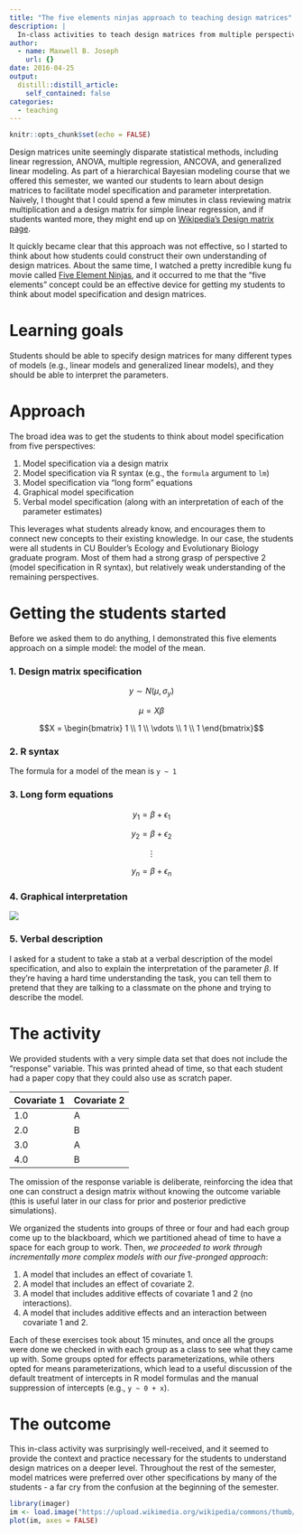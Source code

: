 ```yaml
---
title: "The five elements ninjas approach to teaching design matrices"
description: |
  In-class activities to teach design matrices from multiple perspectives.
author:
  - name: Maxwell B. Joseph
    url: {}
date: 2016-04-25
output:
  distill::distill_article:
    self_contained: false
categories: 
  - teaching
---
```


```r
knitr::opts_chunk$set(echo = FALSE)
```


Design matrices unite seemingly disparate statistical methods, including linear regression, ANOVA, multiple regression, ANCOVA, and generalized linear modeling.
As part of a hierarchical Bayesian modeling course that we offered this semester, we wanted our students to learn about design matrices to facilitate model specification and parameter interpretation.
Naively, I thought that I could spend a few minutes in class reviewing matrix multiplication and a design matrix for simple linear regression, and  if students wanted more, they might end up on [Wikipedia's Design matrix page](https://en.wikipedia.org/wiki/Design_matrix).

It quickly became clear that this approach was not effective, so I started to think about how students could construct their own understanding of design matrices.
About the same time, I watched a pretty incredible kung fu movie called [Five Element Ninjas](http://www.imdb.com/title/tt0084921/), and it occurred to me that the "five elements" concept could be an effective device for getting my students to think about model specification and design matrices.

# Learning goals

Students should be able to specify design matrices for many different types of models (e.g., linear models and generalized linear models), and they should be able to interpret the parameters.

# Approach

The broad idea was to get the students to think about model specification from five perspectives:

1. Model specification via a design matrix
2. Model specification via R syntax (e.g., the `formula` argument to `lm`)
3. Model specification via "long form" equations
4. Graphical model specification
5. Verbal model specification (along with an interpretation of each of the parameter estimates)

This leverages what students already know, and encourages them to connect new concepts to their existing knowledge.
In our case, the students were all students in CU Boulder's Ecology and Evolutionary Biology graduate program.
Most of them had a strong grasp of perspective 2 (model specification in R syntax), but relatively weak understanding of the remaining perspectives.

# Getting the students started

Before we asked them to do anything, I demonstrated this five elements approach on a simple model: the model of the mean.

### 1. Design matrix specification

$$y \sim N(\mu, \sigma_y)$$

$$\mu = X \beta$$

$$X = \begin{bmatrix} 1 \\ 1 \\ \vdots \\ 1 \\ 1 \end{bmatrix}$$

### 2. R syntax

The formula for a model of the mean is `y ~ 1`

### 3. Long form equations

$$y_1 = \beta + \epsilon_1$$

$$y_2 = \beta + \epsilon_2$$

$$ \vdots $$

$$y_n = \beta + \epsilon_n$$

### 4. Graphical interpretation

![](x1.png)

### 5. Verbal description

I asked for a student to take a stab at a verbal description of the model specification, and also to explain the interpretation of the parameter $\beta$.
If they're having a hard time understanding the task, you can tell them to pretend that they are talking to a classmate on the phone and trying to describe the model.

# The activity

We provided students with a very simple data set that does not include the "response" variable.
This was printed ahead of time, so that each student had a paper copy that they could also use as scratch paper.

| Covariate 1 | Covariate 2 |
|-------------|-------------|
| 1.0         | A           |
| 2.0         | B           |
| 3.0         | A           |
| 4.0         | B           |

The omission of the response variable is deliberate, reinforcing the idea that one can construct a design matrix without knowing the outcome variable (this is useful later in our class for prior and posterior predictive simulations).

We organized the students into groups of three or four and had each group come up to the blackboard, which we partitioned ahead of time to have a space for each group to work.
Then, *we proceeded to work through incrementally more complex models with our five-pronged approach*:

1. A model that includes an effect of covariate 1.
2. A model that includes an effect of covariate 2.
3. A model that includes additive effects of covariate 1 and 2 (no interactions).
4. A model that includes additive effects and an interaction between covariate 1 and 2.

Each of these exercises took about 15 minutes, and once all the groups were done we checked in with each group as a class to see what they came up with.
Some groups opted for effects parameterizations, while others opted for means parameterizations, which lead to a useful discussion of the default treatment of intercepts in R model formulas and the manual suppression of intercepts (e.g., `y ~ 0 + x`).

# The outcome

This in-class activity was surprisingly well-received, and it seemed to provide the context and practice necessary for the students to understand design matrices on a deeper level.
Throughout the rest of the semester, model matrices were preferred over other specifications by many of the students - a far cry from the confusion at the beginning of the semester.


```r
library(imager)
im <- load.image("https://upload.wikimedia.org/wikipedia/commons/thumb/4/4e/Hokusai_sketches_-_hokusai_manga_vol6.jpg/675px-Hokusai_sketches_-_hokusai_manga_vol6.jpg")
plot(im, axes = FALSE)
```